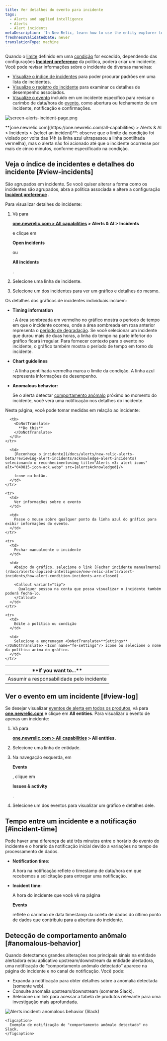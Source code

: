 ```yaml
---
title: Ver detalhes do evento para incidente
tags:
  - Alerts and applied intelligence
  - Alerts
  - Alert incidents
metaDescription: 'In New Relic, learn how to use the entity explorer to find and review alerts incidents.'
freshnessValidatedDate: never
translationType: machine
---
```





Quando o [limite](/docs/alerts/new-relic-alerts-beta/configuring-alert-policies/define-thresholds-trigger-alert) definido em uma [condição](/docs/alerts/new-relic-alerts-beta/configuring-alert-policies/define-alert-conditions) for excedido, dependendo das configurações <DoNotTranslate>**[Incident preference](/docs/alerts/new-relic-alerts/configuring-alert-policies/specify-when-new-relic-creates-incidents)**</DoNotTranslate> da política, <InlinePopover type="alerts"/>poderá criar um incidente. Você pode revisar informações sobre o incidente de diversas maneiras:

* [Visualize o índice de incidentes](#view-incidents) para poder procurar padrões em uma lista de incidentes.
* [Visualize o registro do incidente](#view-log) para examinar os detalhes de desempenho associados.
* [Visualize o evento](#incident-time) incluído em um incidente específico para revisar o carimbo de data/hora do [evento](/docs/using-new-relic/welcome-new-relic/get-started/glossary#event), como abertura ou fechamento de um incidente, notificação e confirmações.

<img
  title="screen-alerts-incident-page.png"
  alt="screen-alerts-incident-page.png"
  src={alertsIncidentPage}
/>

<figcaption>
  <DoNotTranslate>**[one.newrelic.com](https://one.newrelic.com/all-capabilities) > Alerts & AI > Incidents > (select an incident)**</DoNotTranslate>: observe que o limite da condição foi violado por volta das 14h (a linha azul ultrapassou a linha pontilhada vermelha), mas o alerta não foi acionado até que o incidente ocorresse por mais de cinco minutos, conforme especificado na condição.
</figcaption>

## Veja o índice de incidentes e detalhes do incidente [#view-incidents]

São agrupados em incidente. Se você quiser alterar a forma como os incidentes são agrupados, abra a política associada e altere a configuração [<DoNotTranslate>**Incident preference**</DoNotTranslate>](/docs/alerts/new-relic-alerts-beta/reviewing-alert-incidents/specify-when-new-relic-creates-incidents) .

Para visualizar detalhes do incidente:

1. Vá para

   <DoNotTranslate>**[one.newrelic.com > All capabilities](https://one.newrelic.com/all-capabilities) > Alerts & AI > Incidents**</DoNotTranslate>

   e clique em

   <DoNotTranslate>**Open incidents**</DoNotTranslate>

   ou

   <DoNotTranslate>**All incidents**</DoNotTranslate>

   .

2. Selecione uma linha de incidente.

3. Selecione um dos incidentes para ver um gráfico e detalhes do mesmo.

Os detalhes dos gráficos de incidentes individuais incluem:

* <DoNotTranslate>**Timing information**</DoNotTranslate>

  : A área sombreada em vermelho no gráfico mostra o período de tempo em que o incidente ocorreu, onde a área sombreada em rosa anterior representa o [período de degradação](/docs/using-new-relic/welcome-new-relic/get-started/glossary#degradation-period). Se você selecionar um incidente que durou mais de duas horas, a linha do tempo na parte inferior do gráfico ficará irregular. Para fornecer contexto para o evento no incidente, o gráfico também mostra o período de tempo em torno do incidente.

* <DoNotTranslate>**Chart guidelines**</DoNotTranslate>

  : A linha pontilhada vermelha marca o limite da condição. A linha azul representa informações de desempenho.

* <DoNotTranslate>**Anomalous behavior:**</DoNotTranslate>

  Se o alerta detectar [comportamento anômalo](#anomalous-behavior) próximo ao momento do incidente, você verá uma notificação nos detalhes do incidente.

Nesta página, você pode tomar medidas em relação ao incidente:

<table>
  <thead>
    <tr>
      <th width={250}>
        <DoNotTranslate>
          **If you want to...**
        </DoNotTranslate>
      </th>

      <th>
        <DoNotTranslate>
          **Do this**
        </DoNotTranslate>
      </th>
    </tr>
  </thead>

  <tbody>
    <tr>
      <td>
        Assumir a responsabilidade pelo incidente
      </td>

      <td>
        [Reconheça o incidente](/docs/alerts/new-relic-alerts-beta/reviewing-alert-incidents/acknowledge-alert-incidents) selecionando o reconhecimento<img title="Alerts v3: alert icons" alt="040815-icon-ack.webp" src={alertsAcknowledged}/>

        ícone ou botão.
      </td>
    </tr>

    <tr>
      <td>
        Ver informações sobre o evento
      </td>

      <td>
        Passe o mouse sobre qualquer ponto da linha azul do gráfico para exibir informações do evento.
      </td>
    </tr>

    <tr>
      <td>
        Fechar manualmente o incidente
      </td>

      <td>
        Abaixo do gráfico, selecione o link [Fechar incidente manualmente](/docs/alerts-applied-intelligence/new-relic-alerts/alert-incidents/how-alert-condition-incidents-are-closed) .

        <Callout variant="tip">
          Qualquer pessoa na conta que possa visualizar o incidente também poderá fechá-lo.
        </Callout>
      </td>
    </tr>

    <tr>
      <td>
        Edite a política ou condição
      </td>

      <td>
        Selecione a engrenagem <DoNotTranslate>**Settings**</DoNotTranslate> <Icon name="fe-settings"/> ícone ou selecione o nome da política acima do gráfico.
      </td>
    </tr>
  </tbody>
</table>

## Ver o evento em um incidente [#view-log]

Se desejar visualizar [eventos de alerta em todos os produtos](/docs/alerts/new-relic-alerts-beta/reviewing-events/review-events-across-products), vá para <DoNotTranslate>**[one.newrelic.com](https://one.newrelic.com/all-capabilities)**</DoNotTranslate> e clique em <DoNotTranslate>**All entities**</DoNotTranslate>. Para visualizar o evento de apenas um incidente:

1. Vá para

   <DoNotTranslate>**[one.newrelic.com > All capabilities](https://one.newrelic.com/all-capabilities) > All entities.**</DoNotTranslate>

2. Selecione uma linha de entidade.

3. Na navegação esquerda, em

   <DoNotTranslate>**Events**</DoNotTranslate>

   , clique em

   <DoNotTranslate>**Issues & activity**</DoNotTranslate>

   .

4. Selecione um dos eventos para visualizar um gráfico e detalhes dele.

## Tempo entre um incidente e a notificação [#incident-time]

Pode haver uma diferença de até três minutos entre o horário do evento do incidente e o horário da notificação inicial devido a variações no tempo de processamento de dados.

* <DoNotTranslate>**Notification time:**</DoNotTranslate>

  A hora na notificação reflete o timestamp de data/hora em que recebemos a solicitação para entregar uma notificação.

* <DoNotTranslate>**Incident time:**</DoNotTranslate>

  A hora do incidente que você vê na página

  <DoNotTranslate>**Events**</DoNotTranslate>

  reflete o carimbo de data timestamp da coleta de dados do último ponto de dados que contribuiu para a abertura do incidente.

## Detecção de comportamento anômalo [#anomalous-behavior]

Quando detectamos grandes alterações nos principais sinais na entidade alertadora e/ou aplicativo upstream/downstream da entidade alertadora, uma notificação de “comportamento anômalo detectado” aparece na página do incidente e no canal de notificação. Você pode:

* Expanda a notificação para obter detalhes sobre a anomalia detectada (somente web).
* Consulte anomalia upstream/downstream (somente Slack).
* Selecione um link para acessar a tabela de produtos relevante para uma investigação mais aprofundada.

<CollapserGroup>
  <Collapser
    id="slack-notification"
    title="Alerta de notificação no Slack"
  >
    <img
      title="Alerts incident: anomalous behavior (Slack)"
      alt="Alerts incident: anomalous behavior (Slack)"
      src={alertsIncidentContextinSlack}
    />

    <figcaption>
      Exemplo de notificação de "comportamento anômalo detectado" no Slack.
    </figcaption>
  </Collapser>
</CollapserGroup>